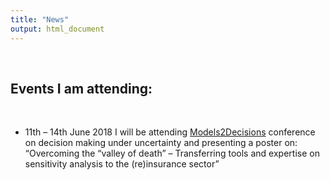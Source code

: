 ```yaml
---
title: "News"
output: html_document
---
```


<br> 

## Events I am attending:

<br> 

- 11th – 14th June 2018 I will be attending [Models2Decisions](http://blogs.exeter.ac.uk/models2decisions/events/m2d-2018-annual-conference/) conference on decision making under uncertainty and presenting a poster on: "Overcoming the “valley of death” – Transferring tools and expertise on sensitivity analysis to the (re)insurance sector"